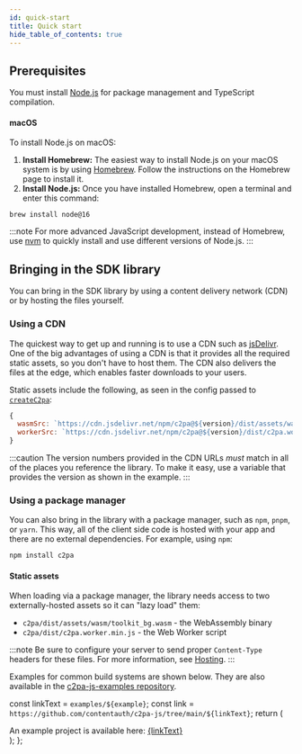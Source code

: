 ```yaml
---
id: quick-start
title: Quick start
hide_table_of_contents: true
---
```



## Prerequisites

You must install [Node.js](https://nodejs.org/) for package management and TypeScript compilation.

#### macOS

To install Node.js on macOS:

1. **Install Homebrew:** The easiest way to install Node.js on your macOS system is by using [Homebrew](https://brew.sh/). Follow the instructions on the Homebrew page to install it.
1. **Install Node.js:** Once you have installed Homebrew, open a terminal and enter this command:

```
brew install node@16
```

:::note
For more advanced JavaScript development, instead of Homebrew, use [nvm](https://github.com/nvm-sh/nvm) to quickly install and use different versions of Node.js.
:::

## Bringing in the SDK library

You can bring in the SDK library by using a content delivery network (CDN) or by hosting the files yourself.

### Using a CDN

The quickest way to get up and running is to use a CDN such as [jsDelivr](https://www.jsdelivr.com/). One of the big advantages of using a CDN is that it provides all the required static assets, so you don't have to host them. The CDN also delivers the files at the edge, which enables faster downloads to your users.

Static assets include the following, as seen in the config passed to [`createC2pa`](../../js-sdk/api/c2pa.createc2pa):

```js
{
  wasmSrc: `https://cdn.jsdelivr.net/npm/c2pa@${version}/dist/assets/wasm/toolkit_bg.wasm`,
  workerSrc: `https://cdn.jsdelivr.net/npm/c2pa@${version}/dist/c2pa.worker.min.js`,
}
```

:::caution
The version numbers provided in the CDN URLs _must_ match in all of the places you reference the
library. To make it easy, use a variable that provides the version as shown in the example.
:::

<Sandbox file="/examples/cdn/main.ts" displayType="preview" />

### Using a package manager

You can also bring in the library with a package manager, such as `npm`, `pnpm`, or `yarn`. This way, all of the client side code is hosted with your app and there are no external dependencies. For example, using `npm`:

```bash
npm install c2pa
```

#### Static assets

When loading via a package manager, the library needs access to two externally-hosted assets so it can "lazy load" them:

- `c2pa/dist/assets/wasm/toolkit_bg.wasm` - the WebAssembly binary
- `c2pa/dist/c2pa.worker.min.js` - the Web Worker script

:::note
Be sure to configure your server to send proper `Content-Type` headers for these files. For more information, see [Hosting](../guides/hosting).
:::

Examples for common build systems are shown below. They are also available in the [c2pa-js-examples repository](https://github.com/contentauth/c2pa-js-examples).

  const linkText = `examples/${example}`;
  const link = `https://github.com/contentauth/c2pa-js/tree/main/${linkText}`;
  return (
    <div className="example-link">
      An example project is available here: <a href={link}>{linkText}</a>
    </div>
  );
};

<Tabs lazy>
  <TabItem value="vite" label="Vite" default>
    <Sandbox file="/examples/quick-start/main.ts" />
  </TabItem>
  <TabItem value="rollup" label="Rollup">
    <Sandbox example="minimal-ts-rollup" file="/src/main.ts" browserPath="/" />
  </TabItem>
  <TabItem value="webpack" label="Webpack">
    <Sandbox example="minimal-ts-webpack" file="/src/main.ts" browserPath="/" />
  </TabItem>
</Tabs>
